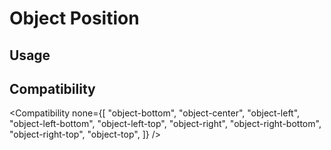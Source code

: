 
# Object Position

## Usage

<Usage />

## Compatibility

<Compatibility
  none={[
    "object-bottom",
    "object-center",
    "object-left",
    "object-left-bottom",
    "object-left-top",
    "object-right",
    "object-right-bottom",
    "object-right-top",
    "object-top",
  ]}
/>
